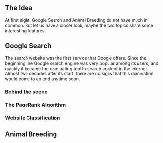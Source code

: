 ## The Idea
At first sight, Google Search and Animal Breeding do not have much in common. But let us have a closer look, maybe the two topics share some interesting features. 

## Google Search
The search website was the first service that Google offers. Since the beginning the Google search engine was very popular among its users, and quickly it became the dominating tool to search content in the internet. Almost two decades after its start, there are no signs that this domination would come to an end anytime soon.

### Behind the scene


### The PageRank Algorithm


### Website Classification


## Animal Breeding